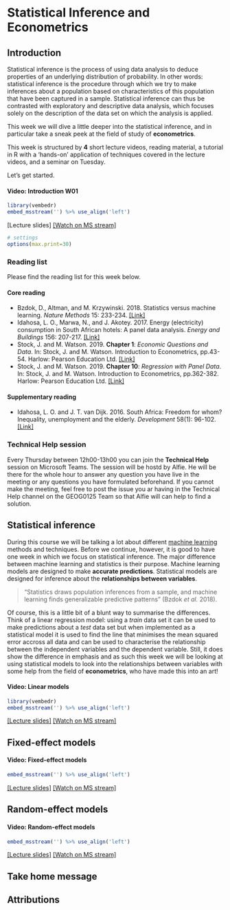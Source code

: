 # Statistical Inference and Econometrics

## Introduction
Statistical inference is the process of using data analysis to deduce properties of an underlying distribution of probability. In other words: statistical inference is the procedure through which we try to make inferences about a population based on characteristics of this population that have been captured in a sample. Statistical inference can thus be contrasted with exploratory and descriptive data analysis, which focuses solely on the description of the data set on which the analysis is applied. 

This week we will dive a little deeper into the statistical inference, and in particular take a sneak peek at the field of study of **econometrics**. 

This week is structured by **4** short lecture videos, reading material, a tutorial in R with a 'hands-on' application of techniques covered in the lecture videos, and a seminar on Tuesday. 

Let's get started.

#### Video: Introduction W01 {-}
```r
library(vembedr)
embed_msstream('') %>% use_align('left')
```
[Lecture slides] [[Watch on MS stream]]()

```r
# settings
options(max.print=30)
```

### Reading list {#reading-list-w01}
Please find the reading list for this week below.

#### Core reading {-}
- Bzdok, D., Altman, and M. Krzywinski. 2018. Statistics versus machine learning. *Nature Methods* 15: 233-234. [[Link]](https://www.nature.com/articles/nmeth.4642)
- Idahosa, L. O., Marwa, N., and J. Akotey. 2017. Energy (electricity) consumption in South African hotels: A panel data analysis. *Energy and Buildings* 156: 207-217. [[Link]](https://ucl-new-primo.hosted.exlibrisgroup.com/permalink/f/1klfcc3/TN_cdi_gale_infotracacademiconefile_A523007644)
- Stock, J. and M. Watson. 2019. **Chapter 1**: *Economic Questions and Data*. In: Stock, J. and M. Watson. Introduction to Econometrics, pp.43-54. Harlow: Pearson Education Ltd. [[Link]](https://ucl-new-primo.hosted.exlibrisgroup.com/permalink/f/1klfcc3/TN_cdi_proquest_ebookcentral_EBC6399072)
- Stock, J. and M. Watson. 2019. **Chapter 10**: *Regression with Panel Data*. In: Stock, J. and M. Watson. Introduction to Econometrics, pp.362-382. Harlow: Pearson Education Ltd. [[Link]](https://ucl-new-primo.hosted.exlibrisgroup.com/permalink/f/1klfcc3/TN_cdi_proquest_ebookcentral_EBC6399072)

#### Supplementary reading {-}
- Idahosa, L. O. and J. T. van Dijk. 2016. South Africa: Freedom for whom? Inequality, unemployment and the elderly. *Development* 58(1): 96-102. [[Link]](https://ucl-new-primo.hosted.exlibrisgroup.com/permalink/f/1klfcc3/TN_cdi_proquest_journals_1758956430)

### Technical Help session
Every Thursday between 12h00-13h00 you can join the **Technical Help** session on Microsoft Teams. The session will be hostd by Alfie. He will be there for the whole hour to answer any question you have live in the meeting or any questions you have formulated beforehand. If you cannot make the meeting, feel free to post the issue you ar having in the Technical Help channel on the GEOG0125 Team so that Alfie will can help to find a solution. 

## Statistical inference
During this course we will be talking a lot about different [machine learning](https://en.wikipedia.org/wiki/Machine_learning#:~:text=Machine%20learning%20(ML)%20is%20the,a%20subset%20of%20artificial%20intelligence.) methods and techniques. Before we continue, however, it is good to have one week in which we focus on statistical inference. The major difference between machine learning and statistics is their purpose. Machine learning models are designed to make **accurate predictions**. Statistical models are designed for inference about the **relationships between variables**.

>"Statistics draws population inferences from a sample, and machine learning finds generalizable
predictive patterns" (Bzdok *et al.* 2018).

Of course, this is a little bit of a blunt way to summarise the differences. Think of a linear regression model: using a *train* data set it can be used to make predictions about a *test* data set but when implemented as a statistical model it is used to find the line that minimises the mean squared error accross all data and can be used to characterise the relationship between the independent variables and the dependent variable. Still, it does show the difference in emphasis and as such this week we will be looking at using statistical models to look into the relationships between variables with some help from the field of **econometrics**, who have made this into an art!

#### Video: Linear models {-}
```r
library(vembedr)
embed_msstream('') %>% use_align('left')
```
[[Lecture slides]]() [[Watch on MS stream]]()

## Fixed-effect models
#### Video: Fixed-effect models {-}
```r
embed_msstream('') %>% use_align('left')
```
[[Lecture slides]]() [[Watch on MS stream]]()

## Random-effect models
#### Video: Random-effect models {-}
```r
embed_msstream('') %>% use_align('left')
```
[[Lecture slides]]() [[Watch on MS stream]]()

## Take home message

## Attributions {#attributions_w02}
